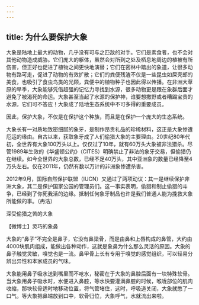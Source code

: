 ```yaml
---
---
---
```

title: 为什么要保护大象
---




大象是陆地上最大的动物，几乎没有可与之匹敌的对手。它们是素食者，也不会对其他动物造成威胁。它们庞大的躯体，虽然会对所到之处及栖息地周边的植被有所伤害，但正好也促进了植物之间更快地演替；它们在密林中踏出的象道，让很多动物有路可走，促进了动物的有效扩散；它们的粪便残渣不仅是一些昆虫如屎壳郎的美食，也吸引了食虫鸟类的光顾，粪便中的植物种子也因此得以传播。在非洲大草原的旱季，大象能够凭借超强的记忆力寻找到水源，很多动物更是跟在象群后面才避免了被渴死的命运。大象甚至当起了水源的保护神，谁要想撒野或者糟蹋宝贵的水源，它们可不答应！大象成了陆地生态系统中不可多得的重要成员。



因此，保护大象，不仅是在保护这个种族，而且是在保护一个庞大的生态系统。

大象长有一对质地致密细腻的象牙，是制作昂贵礼品的珍稀材料，这正是大象惨遭厄运的缘由。自古以来，获取象牙成了人们偷猎大象的主要理由。20世纪80年代初，全世界有大象100万头以上。仅仅过了10年，就有60万头大象被非法猎杀。尽管1989年生效的《华盛顿公约》（CITES）明确禁止了非法的象牙交易，但偷猎仍在继续。如今全世界的大象总数，已经不足40万头，其中亚洲象的数量已经降至4万头左右。仅在2011年，仍然有数以万计的非洲象惨遭杀害。

2012年9月，国际自然保护联盟（IUCN）又通过了两项动议：其一是继续保护非洲大象，其二是保护国家公园的管理员们。这一事实表明，偷猎和制止偷猎的斗争，已经到了你死我活的边缘。抵制任何象牙制品也许是我们普通人能为挽救大象所能做的事。（冉浩）

深受偷猎之苦的大象





【微博士】灵巧的象鼻

大象的“鼻子”不完全是鼻子，它没有鼻梁骨，而是由鼻和上唇构成的鼻管，大约由4000块肌肉组成，能做出各种动作，这就是象鼻为什么那么灵活的原因。大象的鼻子触觉灵敏，嗅觉也是一流。鼻甲骨上长有专用于嗅觉的感觉组织，可以轻易分辨出异性和本家成员的气味。

大象能用鼻子吸水送到嘴里而不呛水，秘密在于大象的鼻腔后面有一块特殊软骨。当大象用鼻子吸水时，水便进入鼻腔，等水快要灌满鼻腔的时候，喉咙部位的肌肉收缩，那块软骨适时地移动位置，将气管堵住，这时，呼吸道关闭，大象就憋了一口气。等大象把鼻端放到口中，软骨归位，大象呼气，水就流出来啦。